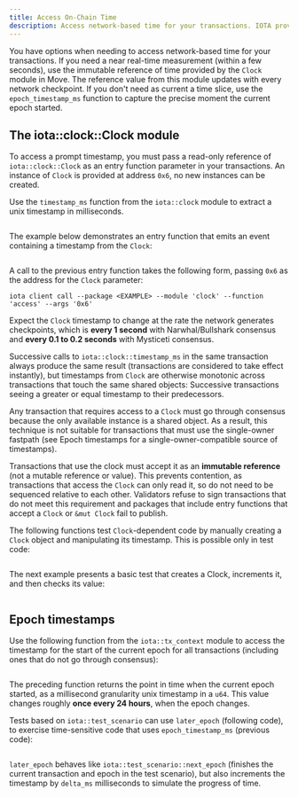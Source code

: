 ```yaml
---
title: Access On-Chain Time
description: Access network-based time for your transactions. IOTA provides a Clock module to capture near-real time or epoch time in your IOTA packages.
---
```


You have options when needing to access network-based time for your transactions. If you need a near real-time measurement (within a few seconds), use the immutable reference of time provided by the `Clock` module in Move. The reference value from this module updates with every network checkpoint. If you don't need as current a time slice, use the `epoch_timestamp_ms` function to capture the precise moment the current epoch started.

## The iota::clock::Clock module

To access a prompt timestamp, you must pass a read-only reference of `iota::clock::Clock` as an entry function parameter in your transactions. An instance of `Clock` is provided at address `0x6`, no new instances can be created.

Use the `timestamp_ms` function from the `iota::clock` module to extract a unix timestamp in milliseconds.


```move file=<rootDir>/crates/iota-framework/packages/iota-framework/sources/clock.move#L29-L33
```

The example below demonstrates an entry function that emits an event containing a timestamp from the `Clock`:

```move file=<rootDir>/examples/move/basics/sources/clock.move#L4-L14
```

A call to the previous entry function takes the following form, passing `0x6` as the address for the `Clock` parameter:

```shell
iota client call --package <EXAMPLE> --module 'clock' --function 'access' --args '0x6'
```

Expect the `Clock` timestamp to change at the rate the network generates checkpoints, which is **every 1 second** with Narwhal/Bullshark consensus and **every 0.1 to 0.2 seconds** with Mysticeti consensus.

Successive calls to `iota::clock::timestamp_ms` in the same transaction always produce the same result (transactions are considered to take effect instantly), but timestamps from `Clock` are otherwise monotonic across transactions that touch the same shared objects: Successive transactions seeing a greater or equal timestamp to their predecessors.

Any transaction that requires access to a `Clock` must go through consensus because the only available instance is a shared object. As a result, this technique is not suitable for transactions that must use the single-owner fastpath (see Epoch timestamps for a single-owner-compatible source of timestamps).

Transactions that use the clock must accept it as an **immutable reference** (not a mutable reference or value). This prevents contention, as transactions that access the `Clock` can only read it, so do not need to be sequenced relative to each other. Validators refuse to sign transactions that do not meet this requirement and packages that include entry functions that accept a `Clock` or `&mut Clock` fail to publish.

The following functions test `Clock`-dependent code by manually creating a `Clock` object and manipulating its timestamp. This is possible only in test code:

```move file=<rootDir>/crates/iota-framework/packages/iota-framework/sources/clock.move#L65-L93
```

The next example presents a basic test that creates a Clock, increments it, and then checks its value:


```move file=<rootDir>/crates/iota-framework/packages/iota-framework/tests/clock_tests.move#L6-L22
```

## Epoch timestamps

Use the following function from the `iota::tx_context` module to access the timestamp for the start of the current epoch for all transactions (including ones that do not go through consensus):

```move file=<rootDir>/crates/iota-framework/packages/iota-framework/sources/tx_context.move#L54-L56
```

The preceding function returns the point in time when the current epoch started, as a millisecond granularity unix timestamp in a `u64`. This value changes roughly **once every 24 hours**, when the epoch changes.

Tests based on `iota::test_scenario` can use `later_epoch` (following code), to exercise time-sensitive code that uses `epoch_timestamp_ms` (previous code):


```move file=<rootDir>/crates/iota-framework/packages/iota-framework/sources/test/test_scenario.move#L129-L136
```

`later_epoch` behaves like `iota::test_scenario::next_epoch` (finishes the current transaction and epoch in the test scenario), but also increments the timestamp by `delta_ms` milliseconds to simulate the progress of time.
